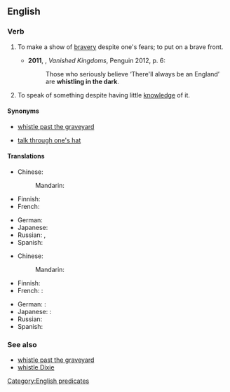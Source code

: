 ==English==

===Verb===
{{head|en|verb|head=[[whistle]] [[in]] [[the]] [[dark]]}}

# {{context|colloquial|lang=en}} To make a show of [[bravery]] despite one's fears; to put on a brave front.
#* '''2011''', {{w|Norman Davies}}, ''Vanished Kingdoms'', Penguin 2012, p. 6:
#*: Those who seriously believe ‘There'll always be an England’ are '''whistling in the dark'''.
# {{context|idiomatic|US|lang=en}} To speak of something despite having little [[knowledge]] of it.

====Synonyms====
* {{sense|make a show of bravery}} [[whistle past the graveyard]]
* {{sense|speak of something without knowledge}} [[talk through one's hat]]

====Translations====
{{trans-top|make a show of bravery}}
* Chinese:
*: Mandarin: {{t+|cmn|壮胆|sc=Hani}}
* Finnish: {{t|fi|vislailla}}
* French: {{t-needed|fr}}
{{trans-mid}}
* German: {{t|de|im Dunkeln pfeifen}}
* Japanese: {{t-needed|ja}}
* Russian: {{t+|ru|бодри́ться}}, {{t|ru|напускать на себя́ споко́йствие}}
* Spanish: {{t|es|[[poner]] [[buena]] [[cara]]}}
{{trans-bottom}}

{{trans-top|speak without knowledge}}
* Chinese:
*: Mandarin: {{t|cmn|乱猜|sc=Hani}}
* Finnish: {{t|fi|puhua läpiä päähänsä}}
* French: {{t-needed|fr}}:
{{trans-mid}}
* German: {{t-needed|de}}:
* Japanese: {{t-needed|ja}}:
* Russian: {{t|ru|говори́ть не зна́я ничего́ то́лком|tr=govorítʹ ne znája ničevó tólkom}}
* Spanish: {{t+|es|mojonear}}
{{trans-bottom}}

===See also===
* [[whistle past the graveyard]]
* [[whistle Dixie]]

[[Category:English predicates]]